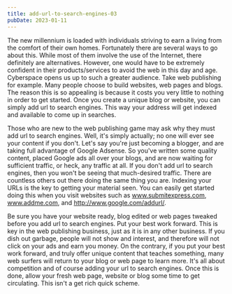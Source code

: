 ```yaml
---
title: add-url-to-search-engines-03
pubDate: 2023-01-11
---
```


The new millennium is loaded with individuals striving to earn a living from the comfort of their own homes. Fortunately there are several ways to go about this. While most of them involve the use of the Internet, there definitely are alternatives. However, one would have to be extremely confident in their products/services to avoid the web in this day and age. Cyberspace opens us up to such a greater audience. Take web publishing for example. Many people choose to build websites, web pages and blogs. The reason this is so appealing is because it costs you very little to nothing in order to get started. Once you create a unique blog or website, you can simply add url to search engines. This way your address will get indexed and available to come up in searches. 

Those who are new to the web publishing game may ask why they must add url to search engines. Well, it's simply actually; no one will ever see your content if you don't. Let's say you're just becoming a blogger, and are taking full advantage of Google Adsense. So you've written some quality content, placed Google ads all over your blogs, and are now waiting for sufficient traffic, or heck, any traffic at all. If you don't add url to search engines, then you won't be seeing that much-desired traffic. There are countless others out there doing the same thing you are. Indexing your URLs is the key to getting your material seen. You can easily get started doing this when you visit websites such as www.submitexpress.com, www.addme.com, and http://www.google.com/addurl/. 

Be sure you have your website ready, blog edited or web pages tweaked before you add url to search engines. Put your best work forward. This is key in the web publishing business, just as it is in any other business. If you dish out garbage, people will not show and interest, and therefore will not click on your ads and earn you money. On the contrary, if you put your best work forward, and truly offer unique content that teaches something, many web surfers will return to your blog or web page to learn more. It's all about competition and of course adding your url to search engines. Once this is done, allow your fresh web page, website or blog some time to get circulating. This isn't a get rich quick scheme.